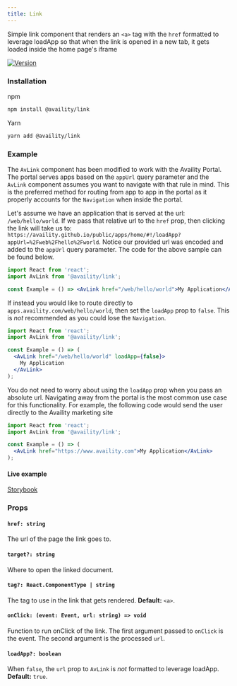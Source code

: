 ```yaml
---
title: Link
---
```


Simple link component that renders an `<a>` tag with the `href` formatted to leverage loadApp so that when the link is opened in a new tab, it gets loaded inside the home page's iframe

[![Version](https://img.shields.io/npm/v/@availity/link.svg?style=for-the-badge)](https://www.npmjs.com/package/@availity/link)

### Installation

npm

```bash
npm install @availity/link
```

Yarn

```bash
yarn add @availity/link
```

### Example

The `AvLink` component has been modified to work with the Availity Portal. The portal serves apps based on the `appUrl` query parameter and the `AvLink` component assumes you want to navigate with that rule in mind. This is the preferred method for routing from app to app in the portal as it properly accounts for the `Navigation` when inside the portal.

Let's assume we have an application that is served at the url: `/web/hello/world`. If we pass that relative url to the `href` prop, then clicking the link will take us to: `https://availity.github.io/public/apps/home/#!/loadApp?appUrl=%2Fweb%2Fhello%2Fworld`. Notice our provided url was encoded and added to the `appUrl` query parameter. The code for the above sample can be found below.

```jsx
import React from 'react';
import AvLink from '@availity/link';

const Example = () => <AvLink href="/web/hello/world">My Application</AvLink>;
```

If instead you would like to route directly to `apps.availity.com/web/hello/world`, then set the `loadApp` prop to `false`. This is _not_ recommended as you could lose the `Navigation`.

```jsx
import React from 'react';
import AvLink from '@availity/link';

const Example = () => (
  <AvLink href="/web/hello/world" loadApp={false}>
    My Application
  </AvLink>
);
```

You do not need to worry about using the `loadApp` prop when you pass an absolute url. Navigating away from the portal is the most common use case for this functionality. For example, the following code would send the user directly to the Availity marketing site

```jsx
import React from 'react';
import AvLink from '@availity/link';

const Example = () => (
  <AvLink href="https://www.availity.com">My Application</AvLink>
);
```

#### Live example

[Storybook](https://availity.github.io/availity-react/storybook/?path=/story/bootstrap-components-link--with-absolute-url)

### Props

#### `href: string`

The url of the page the link goes to.

#### `target?: string`

Where to open the linked document.

#### `tag?: React.ComponentType | string`

The tag to use in the link that gets rendered. **Default:** `<a>`.

#### `onClick: (event: Event, url: string) => void`

Function to run onClick of the link. The first argument passed to `onClick` is the event. The second argument is the processed `url`.

#### `loadApp?: boolean`

When `false`, the `url` prop to `AvLink` is _not_ formatted to leverage loadApp. **Default:** `true`.
